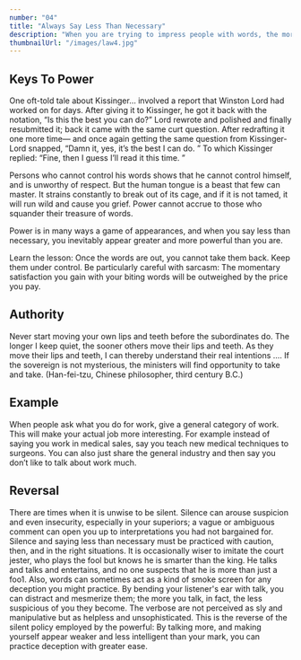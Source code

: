 ```yaml
---
number: "04"
title: "Always Say Less Than Necessary"
description: "When you are trying to impress people with words, the more you say, the more common you appear, and the less in control. Even if you are saying something banal, it will seem original if you make it vague, open-ended, and sphinx-like. Powerful people impress and intimidate by saying less. The more you say, the more likely you are to say something foolish."
thumbnailUrl: "/images/law4.jpg"
---
```


## Keys To Power

One oft-told tale about Kissinger… involved a report that Winston Lord had worked on for days. After giving it to Kissinger, he got it back with the notation, “Is this the best you can do?” Lord rewrote and polished and finally resubmitted it; back it came with the same curt question. After redrafting it one more time— and once again getting the same question from Kissinger-Lord snapped, “Damn it, yes, it’s the best I can do. ” To which Kissinger replied: “Fine, then I guess I’ll read it this time. ”

Persons who cannot control his words shows that he cannot control himself, and is unworthy of respect. But the human tongue is a beast that few can master. It strains constantly to break out of its cage, and if it is not tamed, it will run wild and cause you grief. Power cannot accrue to those who squander their treasure of words.

Power is in many ways a game of appearances, and when you say less than necessary, you inevitably appear greater and more powerful than you are.

Learn the lesson: Once the words are out, you cannot take them back. Keep them under control. Be particularly careful with sarcasm: The momentary satisfaction you gain with your biting words will be outweighed by the price you pay.

## Authority

Never start moving your own lips and teeth before the subordinates do. The longer I keep quiet, the sooner others move their lips and teeth. As they move their lips and teeth, I can thereby understand their real intentions .... If the sovereign is not mysterious, the ministers will find opportunity to take and take. (Han-fei-tzu, Chinese philosopher, third century B.C.)

## Example

When people ask what you do for work, give a general category of work. This will make your actual job more interesting. For example instead of saying you work in medical sales, say you teach new medical techniques to surgeons. You can also just share the general industry and then say you don’t like to talk about work much.

## Reversal

There are times when it is unwise to be silent. Silence can arouse suspicion and even insecurity, especially in your superiors; a vague or ambiguous comment can open you up to interpretations you had not bargained for. Silence and saying less than necessary must be practiced with caution, then, and in the right situations. It is occasionally wiser to imitate the court jester, who plays the fool but knows he is smarter than the king. He talks and talks and entertains, and no one suspects that he is more than just a foo1. Also, words can sometimes act as a kind of smoke screen for any deception you might practice. By bending your listener's ear with talk, you can distract and mesmerize them; the more you talk, in fact, the less suspicious of you they become. The verbose are not perceived as sly and manipulative but as helpless and unsophisticated. This is the reverse of the silent policy employed by the powerful: By talking more, and making yourself appear weaker and less intelligent than your mark, you can practice deception with greater ease.
